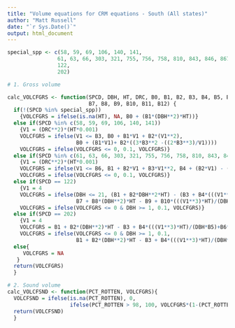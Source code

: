 ```yaml
---
title: "Volume equations for CRM equations - South (All states)"
author: "Matt Russell"
date: "`r Sys.Date()`"
output: html_document
---
```


```r
special_spp <- c(58, 59, 69, 106, 140, 141, 
                61, 63, 66, 303, 321, 755, 756, 758, 810, 843, 846, 867, 8513,
                122,
                202)

# 1. Gross volume

calc_VOLCFGRS <- function(SPCD, DBH, HT, DRC, B0, B1, B2, B3, B4, B5, B6,
                          B7, B8, B9, B10, B11, B12) {
  if(!(SPCD %in% special_spp))
    {VOLCFGRS = ifelse(is.na(HT), NA, B0 + (B1*(DBH**2)*HT))}
  else if(SPCD %in% c(58, 59, 69, 106, 140, 141))
    {V1 = (DRC**2)*(HT*0.001)
    VOLCFGRS = ifelse(V1 <= B3, B0 + B1*V1 + B2*(V1**2), 
                      B0 + (B1*V1)+ B2*((3*B3**2 -((2*B3**3)/V1))))
    VOLCFGRS = ifelse(VOLCFGRS <= 0, 0.1, VOLCFGRS)}
  else if(SPCD %in% c(61, 63, 66, 303, 321, 755, 756, 758, 810, 843, 846, 867, 8513))  
    {V1 = (DRC**2)*(HT*0.001)
    VOLCFGRS = ifelse(V1 <= B6, B1 + B2*V1 + B3*V1**2, B4 + (B2*V1) - (B5/V1))
    VOLCFGRS = ifelse(VOLCFGRS <= 0, 0.1, VOLCFGRS)}
  else if(SPCD == 122)  
    {V1 = 4
    VOLCFGRS = ifelse(DBH <= 21, (B1 + B2*DBH**2*HT) - (B3 + B4*(((V1**3)*HT)/(DBH*B5))+B6*DBH**2), 
                      B7 + B8*(DBH**2)*HT - B9 + B10*(((V1**3)*HT)/(DBH**B11)+B12*DBH**2))
    VOLCFGRS = ifelse(VOLCFGRS <= 0 & DBH >= 1, 0.1, VOLCFGRS)}
  else if(SPCD == 202)  
    {V1 = 4
    VOLCFGRS = B1 + B2*(DBH**2)*HT - B3 + B4*(((V1**3)*HT)/(DBH*B5)+B6*DBH**2)
    VOLCFGRS = ifelse(VOLCFGRS <= 0 & DBH >= 1, 0.1, 
                      B1 + B2*(DBH**2)*HT - B3 + B4*(((V1**3)*HT)/(DBH*B5)+B6*DBH**2))}
  else{
     VOLCFGRS = NA
   }
  return(VOLCFGRS)
  }
```

```r
# 2. Sound volume
calc_VOLCFSND <- function(PCT_ROTTEN, VOLCFGRS){
  VOLCFSND = ifelse(is.na(PCT_ROTTEN), 0, 
                    ifelse(PCT_ROTTEN > 98, 100, VOLCFGRS*(1-(PCT_ROTTEN/100))))
  return(VOLCFSND)
  } 
```
